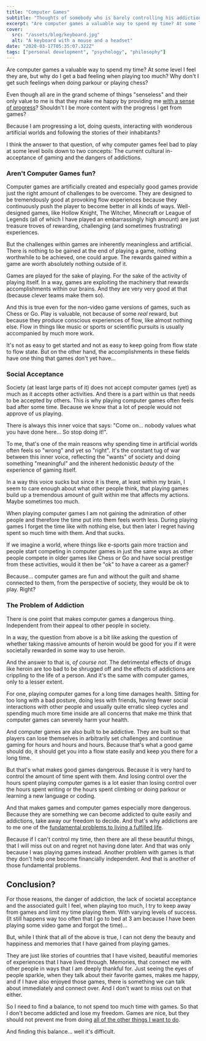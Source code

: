 ```yaml
---
title: "Computer Games"
subtitle: "Thoughts of somebody who is barely controlling his addiction."
excerpt: "Are computer games a valuable way to spend my time? At some level I feel they are, but why do I get a bad feeling when playing too much? Why don't I get such feelings when traveling or listening to music?"
cover: 
  src: "/assets/blog/keyboard.jpg"
  alt: "A keyboard with a mouse and a headset"
date: "2020-03-17T05:35:07.322Z"
tags: ["personal development", "psychology", "philosophy"]
---
```


Are computer games a valuable way to spend my time? At some level I feel they are, but why do I get a bad feeling when playing too much? Why don't I get such feelings when doing parkour or playing chess? 

Even though all are in the grand scheme of things "senseless" and their only value to me is that they make me happy by providing me [with a sense of progress](/posts/sense-of-progress)? Shouldn't I be more content with the progress I get from games? 

Because I am progressing a lot, doing quests, interacting with wonderous artificial worlds and following the stories of their inhabitants? 

I think the answer to that question, of why computer games feel bad to play at some level boils down to two concepts: The current cultural in-acceptance of gaming and the dangers of addictions.

### Aren't Computer Games fun? 

Computer games are artificially created and especially good games provide just the right amount of challenges to be overcome. They are designed to be tremendously good at provoking flow experiences because they continuously push the player to become better in all kinds of ways. Well-designed games, like Hollow Knight, The Witcher, Minecraft or League of Legends (all of which I have played an embarrassingly high amount) are just treasure troves of rewarding, challenging (and sometimes frustrating) experiences.

But the challenges within games are inherently meaningless and artificial. There is nothing to be gained at the end of playing a game, nothing worthwhile to be achieved, one could argue. The rewards gained within a game are worth absolutely nothing outside of it. 

Games are played for the sake of playing. For the sake of the activity of playing itself. In a way, games are exploiting the machinery that rewards accomplishments within our brains. And they are very very good at that (because clever teams make them so).

And this is true even for the non-video game versions of games, such as Chess or Go. Play is valuable, not because of some *real* reward, but because they produce conscious experiences of flow, like almost nothing else. Flow in things like music or sports or scientific pursuits is usually accompanied by much more work.

It's not as easy to get started and not as easy to keep going from flow state to flow state. But on the other hand, the accomplishments in these fields have one thing that games don't yet have...

### Social Acceptance 

Society (at least large parts of it) does not accept computer games (yet) as much as it accepts other activities. And there is a part within us that needs to be accepted by others. This is why playing computer games often feels bad after some time. Because we know that a lot of people would not approve of us playing.

There is always this inner voice that says: "Come on... nobody values what you have done here... So stop doing it!".

To me, that's one of the main reasons why spending time in artificial worlds often feels so "wrong" and yet so "right". It's the constant tug of war between this inner voice, reflecting the "wants" of society and doing something "meaningful" and the inherent hedonistic *beauty* of the experience of gaming itself. 

In a way this voice sucks but since it is there, at least within my brain, I seem to care enough about what other people think, that playing games build up a tremendous amount of guilt within me that affects my actions. Maybe sometimes too much. 

When playing computer games I am not gaining the admiration of other people and therefore the time put into them feels worth less. During playing games I forget the time like with nothing else, but then later I regret having spent so much time with them. And that sucks. 

If we imagine a world, where things like e-sports gain more traction and people start competing in computer games in just the same ways as other people compete in older games like Chess or Go and have social prestige from these activities, would it then be "ok" to have a career as a gamer? 

Because... computer games are fun and without the guilt and shame connected to them, from the perspective of society, they would be ok to play. Right? 

### The Problem of Addiction

There is one point that makes computer games a dangerous thing. Independent from their appeal to other people in society. 

In a way, the question from above is a bit like asking the question of whether taking massive amounts of heroin would be good for you if it were societally rewarded in some way to use heroin. 

And the answer to that is, *of course not*. The detrimental effects of drugs like heroin are too bad to be shrugged off and the effects of addictions are crippling to the life of a person. And it's the same with computer games, only to a lesser extent. 

For one, playing computer games for a long time damages health. Sitting for too long with a bad posture, doing less with friends, having fewer social interactions with other people and usually quite erratic sleep cycles and spending much more time inside are all concerns that make me think that computer games can severely harm your health. 

And computer games are also built to be addictive. They are built so that players can lose themselves in arbitrarily set challenges and continue gaming for hours and hours and hours. Because that's what a good game should do, it should get you into a flow state easily and keep you there for a long time. 

But that's what makes good games dangerous. Because it is very hard to control the amount of time spent with them. And losing control over the hours spent playing computer games is a lot easier than losing control over the hours spent writing or the hours spent climbing or doing parkour or learning a new language or coding. 

And that makes games and computer games especially more dangerous. Because they are something we can become addicted to quite easily and addictions, take away our freedom to decide. And that's why addictions are to me one of the [fundamental problems to living a fulfilled life](/posts/fundamental-problems). 

Because if I can't control my time, then there are all these beautiful things, that I will miss out on and regret not having done later. And that was only because I was playing games instead. Another problem with games is that they don't help one become financially independent. And that is another of those fundamental problems.

## Conclusion? 

For those reasons, the danger of addiction, the lack of societal acceptance and the associated guilt I feel, when playing too much, I try to keep away from games and limit my time playing them. With varying levels of success. (It still happens way too often that I go to bed at 3 am because I have been playing some video game and forgot the time)... 

But, while I think that all of the above is true, I can not deny the beauty and happiness and memories that I have gained from playing games. 

They are just like stories of countries that I have visited, beautiful memories of experiences that I have lived through. Memories, that connect me with other people in ways that I am deeply thankful for. Just seeing the eyes of people sparkle, when they talk about their favorite games, makes me happy, and if I have also enjoyed those games, there is something we can talk about immediately and connect over. And I don't want to miss out on that either. 

So I need to find a balance, to not spend too much time with games. So that I don't become addicted and lose my freedom. Games are nice, but they should not prevent me from doing [all of the other things I want to do](/posts/things-to-do).

And finding this balance... well it's difficult. 